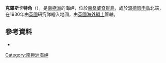 {{Coord|57|4|S|26|46|W|source:GNIS|display=title}}

'''克羅斯卡特角'''（{{lang-en|Crosscut Point}}），是[[南極洲|南極洲]]的海岬，位於[[南桑威奇群島|南桑威奇群島]]，處於[[溫德凱申島|溫德凱申島]]北端，在1930年由[[英國|英國]]研究隊繪入地圖，由[[英國海外領土|英國海外領土]]管轄。

==參考資料==
* {{usgs-gazetteer|id=3340}}

{{Antarctica-geo-stub}}
[[Category:南極洲海岬|Category:南極洲海岬]]